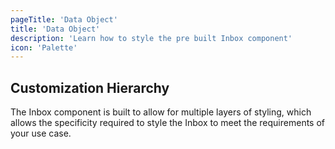```yaml
---
pageTitle: 'Data Object'
title: 'Data Object'
description: 'Learn how to style the pre built Inbox component'
icon: 'Palette'
---
```



## Customization Hierarchy

The Inbox component is built to allow for multiple layers of styling, which allows the specificity required to style the Inbox to meet the requirements of your use case.

